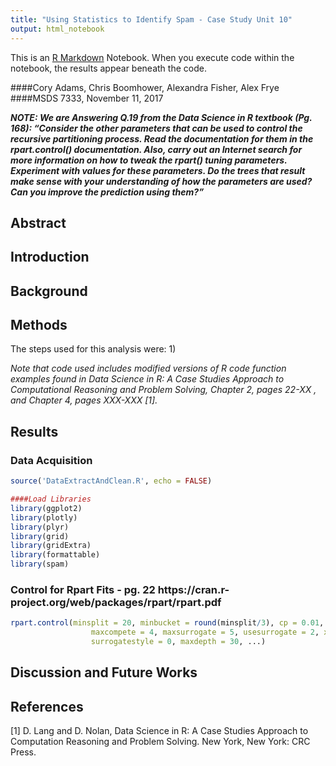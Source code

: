 ```yaml
---
title: "Using Statistics to Identify Spam - Case Study Unit 10"
output: html_notebook
---
```


This is an [R Markdown](http://rmarkdown.rstudio.com) Notebook. When you execute code within the notebook, the results appear beneath the code. 

####Cory Adams, Chris Boomhower, Alexandra Fisher, Alex Frye
####MSDS 7333, November 11, 2017

***NOTE: We are Answering Q.19 from the Data Science in R textbook (Pg. 168): "Consider the other parameters that can be used to control the recursive partitioning process. Read the documentation for them in the rpart.control() documentation. Also, carry out an Internet search for more information on how to tweak the rpart() tuning parameters. Experiment with values for these parameters. Do the trees that result make sense with your understanding of how the parameters are used? Can you improve the prediction using them?"***

## Abstract


## Introduction


## Background


## Methods
The steps used for this analysis were: 1)

*Note that code used includes modified versions of R code function examples found in Data Science in R: A Case Studies Approach to Computational Reasoning and Problem Solving, Chapter 2, pages 22-XX , and Chapter 4, pages XXX-XXX [1].*


## Results

### Data Acquisition

```r
source('DataExtractAndClean.R', echo = FALSE)
```

```r
####Load Libraries
library(ggplot2)
library(plotly)
library(plyr)
library(grid)
library(gridExtra)
library(formattable)
library(spam)
```

### Control for Rpart Fits - pg. 22 https://cran.r-project.org/web/packages/rpart/rpart.pdf

```r
rpart.control(minsplit = 20, minbucket = round(minsplit/3), cp = 0.01,
                  maxcompete = 4, maxsurrogate = 5, usesurrogate = 2, xval = 10,
                  surrogatestyle = 0, maxdepth = 30, ...)
```




## Discussion and Future Works 


## References
[1] D. Lang and D. Nolan, Data Science in R: A Case Studies Approach to Computation Reasoning and Problem Solving. New York, New York: CRC Press. 

